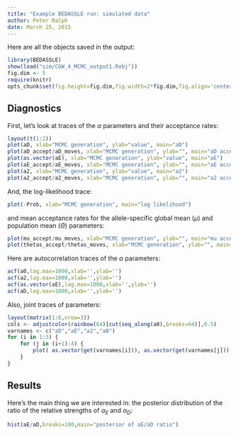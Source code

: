 ```yaml
---
title: "Example BEDASSLE run: simulated data"
author: Peter Ralph
date: March 25, 2015
---
```


Here are all the objects saved in the output:
```r
library(BEDASSLE)
show(load("sim/CGW_4_MCMC_output1.Robj"))
fig.dim <- 5
require(knitr)
opts_chunk$set(fig.height=fig.dim,fig.width=2*fig.dim,fig.align='center')
```

Diagnostics
-----------

First, let's look at traces of the $\alpha$ parameters and their acceptance rates:
```r
layout(t(1:2))
plot(aD, xlab="MCMC generation", ylab="value", main="aD")
plot(aD_accept/aD_moves, xlab="MCMC generation", ylab="", main="aD acceptance", ylim=c(0,1))
plot(as.vector(aE), xlab="MCMC generation", ylab="value", main="aE")
plot(aE_accept/aE_moves, xlab="MCMC generation", ylab="", main="aE acceptance", ylim=c(0,1))
plot(a2, xlab="MCMC generation", ylab="value", main="a2")
plot(a2_accept/a2_moves, xlab="MCMC generation", ylab="", main="a2 acceptance", ylim=c(0,1))
```


And, the log-likelihood trace:
```r
plot(-Prob, xlab="MCMC generation", main="log likelihood")
```
and mean acceptance rates for the allele-specific global mean ($\mu$) and population mean ($\Theta$) parameters:
```r
plot(mu_accept/mu_moves, xlab="MCMC generation", ylab="", main="mu acceptance", ylim=c(0,1) )
plot(thetas_accept/thetas_moves, xlab="MCMC generation", ylab="", main="thetas acceptance", ylim=c(0,1) )
```


Here are autocorrelation traces of the $\alpha$ parameters:
```r
acf(a0,lag.max=1000,xlab='',ylab='')
acf(a2,lag.max=1000,xlab='',ylab='')
acf(as.vector(aE),lag.max=1000,xlab='',ylab='')
acf(aD,lag.max=1000,xlab='',ylab='')
```

Also, joint traces of parameters:
```r
layout(matrix(1:6,nrow=3))
cols <- adjustcolor(rainbow(64)[cut(seq_along(a0),breaks=64)],0.5)
varnames <- c("aD","aE","a2","a0")
for (i in 1:3) {
    for (j in (i+1):4) {
        plot( as.vector(get(varnames[i])), as.vector(get(varnames[j])), col=cols, pch=20, xlab=varnames[i], ylab=varnames[j] ) 
    }
}
```


Results
-------

Here's the main thing we are interested in:
the posterior distribution of the ratio of the relative strengths of $\alpha_E$ and $\alpha_D$:
```r
hist(aE/aD,breaks=100,main="posterior of aE/aD ratio")
```


